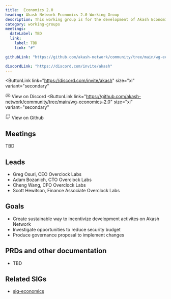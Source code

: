 ```yaml
---
title:  Economics 2.0
heading: Akash Network Economics 2.0 Working Group
description: This working group is for the development of Akash Economics 2.0 which aims to provide more budget towards network development activies while trading off security budget among other variables.
category: working-groups
meetings:
  dateLabel: TBD
  link:
    label: TBD
    link: "#"

githubLink: "https://github.com/akash-network/community/tree/main/wg-economics-2.0"

discordLink: "https://discord.com/invite/akash"
---
```



<div class="flex flex-col lg:flex-row lg:items-center gap-6"  >


<ButtonLink 
link="https://discord.com/invite/akash"
  size="xl"
  variant="secondary"
>
<svg class="mr-1"   width="16" height="16" viewBox="0 0 16 16" fill="none" xmlns="http://www.w3.org/2000/svg"><path d="M3.66406 10.666C6.9974 12.3327 8.9974 12.3327 12.3307 10.666" stroke="#808080" stroke-width="1.5" stroke-linecap="round" stroke-linejoin="round"/><path d="M10.3333 11.666L11 12.9993C11 12.9993 13.7809 12.1138 14.6667 10.666C14.6667 9.99935 15.0201 5.23494 12.6667 3.66602C11.6667 2.99935 10 2.66602 10 2.66602L9.33333 3.99935H8" stroke="#808080" stroke-width="1.5" stroke-linecap="round" stroke-linejoin="round"/><path d="M5.68229 11.666L5.01563 12.9993C5.01563 12.9993 2.23474 12.1138 1.34896 10.666C1.34896 9.99935 0.995565 5.23494 3.34896 3.66602C4.34896 2.99935 6.01563 2.66602 6.01563 2.66602L6.68229 3.99935H8.01562" stroke="#808080" stroke-width="1.5" stroke-linecap="round" stroke-linejoin="round"/><path d="M5.66406 9.33268C5.11178 9.33268 4.66406 8.73573 4.66406 7.99935C4.66406 7.26297 5.11178 6.66602 5.66406 6.66602C6.21635 6.66602 6.66406 7.26297 6.66406 7.99935C6.66406 8.73573 6.21635 9.33268 5.66406 9.33268Z" stroke="#808080" stroke-width="1.5" stroke-linecap="round" stroke-linejoin="round"/><path d="M10.3359 9.33268C9.78365 9.33268 9.33594 8.73573 9.33594 7.99935C9.33594 7.26297 9.78365 6.66602 10.3359 6.66602C10.8882 6.66602 11.3359 7.26297 11.3359 7.99935C11.3359 8.73573 10.8882 9.33268 10.3359 9.33268Z" stroke="#808080" stroke-width="1.5" stroke-linecap="round" stroke-linejoin="round"/>
</svg>
View on Discord
</ButtonLink>
<ButtonLink 
link="https://github.com/akash-network/community/tree/main/wg-economics-2.0"
  size="xl"
  variant="secondary"
>
<svg  class="mr-1" width="16" height="16" viewBox="0 0 16 16" fill="none" xmlns="http://www.w3.org/2000/svg"><g clip-path="url(#clip0_2201_20876)"><path d="M10.6693 14.6852V12.7718C10.6943 12.454 10.6514 12.1344 10.5433 11.8344C10.4353 11.5344 10.2646 11.2608 10.0427 11.0318C12.136 10.7985 14.336 10.0052 14.336 6.36518C14.3358 5.4344 13.9778 4.53931 13.336 3.86518C13.6399 3.05085 13.6184 2.15075 13.276 1.35185C13.276 1.35185 12.4893 1.11851 10.6693 2.33851C9.14133 1.92439 7.53065 1.92439 6.00266 2.33851C4.18266 1.11851 3.39599 1.35185 3.39599 1.35185C3.05357 2.15075 3.03208 3.05085 3.33599 3.86518C2.68941 4.54431 2.331 5.44749 2.33599 6.38518C2.33599 9.99851 4.53599 10.7918 6.62932 11.0518C6.40999 11.2785 6.24083 11.5488 6.13286 11.8451C6.02489 12.1415 5.98053 12.4572 6.00266 12.7718V14.6852" stroke="#808080" stroke-width="1.5" stroke-linecap="round" stroke-linejoin="round"/><path d="M6.0026 13.3516C4.0026 14.0004 2.33594 13.3516 1.33594 11.3516" stroke="#808080" stroke-width="1.5" stroke-linecap="round" stroke-linejoin="round"/></g><defs><clipPath id="clip0_2201_20876"><rect width="16" height="16" fill="white"/></clipPath></defs></svg>
View on Github
</ButtonLink>
</div>



## Meetings

TBD


## Leads

* Greg Osuri, CEO Overclock Labs
* Adam Bozanich, CTO Overclock Labs
* Cheng Wang, CFO Overclock Labs
* Scott Hewitson, Finance Associate Overclock Labs


## Goals

- Create sustainable way to incentivize development activites on Akash Network
- Investigate opportunities to reduce security budget
- Produce governance proposal to implement changes


## PRDs and other documentation
- TBD

## Related SIGs

- [sig-economics](../special-interest-groups/sig-economics/)
